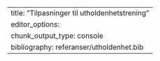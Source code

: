 ---
title: "Tilpasninger til utholdenhetstrening"
editor_options: 
  chunk_output_type: console
bibliography: referanser/utholdenhet.bib
---